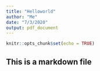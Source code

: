 ---
title: "Helloworld"
author: "Me"
date: "7/3/2020"
output: pdf_document
---

```{r setup, include=FALSE}
knitr::opts_chunk$set(echo = TRUE)
```

## This is a markdown file
